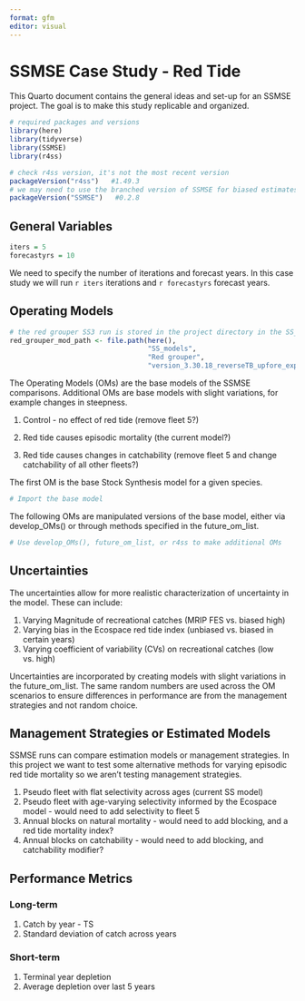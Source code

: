 ```yaml
---
format: gfm
editor: visual
---
```


# SSMSE Case Study - Red Tide

This Quarto document contains the general ideas and set-up for an SSMSE project. The goal is to make this study replicable and organized.

```r

# required packages and versions
library(here)
library(tidyverse)
library(SSMSE)
library(r4ss)

# check r4ss version, it's not the most recent version  
packageVersion("r4ss")   #1.49.3
# we may need to use the branched version of SSMSE for biased estimates
packageVersion("SSMSE")   #0.2.8

```

## General Variables

```r

iters = 5 
forecastyrs = 10 

```

We need to specify the number of iterations and forecast years. In this case study we will run `r iters` iterations and `r forecastyrs` forecast years.

## Operating Models

```r

# the red grouper SS3 run is stored in the project directory in the SS_models folder
red_grouper_mod_path <- file.path(here(),
                                  "SS_models",
                                  "Red grouper",
                                  "version_3.30.18_reverseTB_upfore_expdat")

```

The Operating Models (OMs) are the base models of the SSMSE comparisons. Additional OMs are base models with slight variations, for example changes in steepness.

1.  Control - no effect of red tide (remove fleet 5?)

2.  Red tide causes episodic mortality (the current model?)

3.  Red tide causes changes in catchability (remove fleet 5 and change catchability of all other fleets?)

The first OM is the base Stock Synthesis model for a given species.

```r

# Import the base model

```

The following OMs are manipulated versions of the base model, either via develop_OMs() or through methods specified in the future_om_list.

```r

# Use develop_OMs(), future_om_list, or r4ss to make additional OMs

```

## Uncertainties

The uncertainties allow for more realistic characterization of uncertainty in the model. These can include:

1.  Varying Magnitude of recreational catches (MRIP FES vs. biased high)
2.  Varying bias in the Ecospace red tide index (unbiased vs. biased in certain years)
3.  Varying coefficient of variability (CVs) on recreational catches (low vs. high)

Uncertainties are incorporated by creating models with slight variations in the future_om_list. The same random numbers are used across the OM scenarios to ensure differences in performance are from the management strategies and not random choice.

## Management Strategies or Estimated Models

SSMSE runs can compare estimation models or management strategies. In this project we want to test some alternative methods for varying episodic red tide mortality so we aren't testing management strategies.

1.  Pseudo fleet with flat selectivity across ages (current SS model)
2.  Pseudo fleet with age-varying selectivity informed by the Ecospace model - would need to add selectivity to fleet 5
3.  Annual blocks on natural mortality - would need to add blocking, and a red tide mortality index?
4.  Annual blocks on catchability - would need to add blocking, and catchability modifier?

## Performance Metrics

### Long-term

1.  Catch by year - TS
2.  Standard deviation of catch across years

### Short-term

1.  Terminal year depletion
2.  Average depletion over last 5 years
